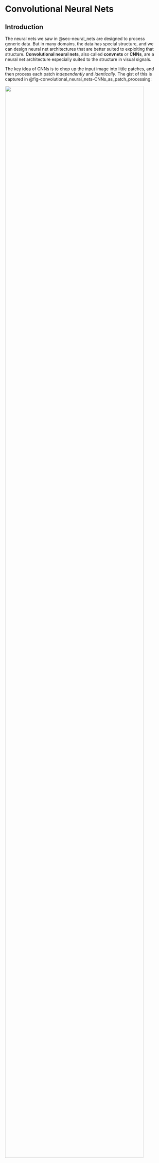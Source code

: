# Convolutional Neural Nets {#sec-convolutional_neural_nets}

## Introduction

The neural nets we saw in @sec-neural_nets are designed to process generic data. But in many domains, the data has special structure, and we can design neural net architectures that are better suited to exploiting that structure. **Convolutional neural nets**, also called **convnets** or **CNNs**, are a neural net architecture especially suited to the structure in visual signals.

The key idea of CNNs is to chop up the input image into little patches,
and then process each patch *independently* and *identically*. The gist
of this is captured in
@fig-convolutional_neural_nets-CNNs_as_patch_processing:

:::{#fig-convolutional_neural_nets-CNNs_as_patch_processing}
![](figures/convolutional_neural_nets/CNNs_as_patch_processing.png){width="95%"}

CNNs as patch processing. *Photo source*: Fredo Durand.
:::

:::{.column-margin}
CNNs are also well suited to processing many other
spatial or temporal signals, such as geospatial data or sounds. If there
is a natural way to scan across a signal, processing each windowed
region separately, then CNNs may be a reasonable choice.
:::


Each patch is processed with a classifier module, which is a neural net.
Essentially, this neural net scans across the patches in the input and
classifies each. The output is a label *for each patch in the input
image*. If we rearrange these predictions back into the shape of the
input image and color code them, we get the below input-output mapping
(@fig-convolutional_neural_nets-CNN_example_coarse):

:::{#fig-convolutional_neural_nets-CNN_example_coarse}
![](figures/convolutional_neural_nets/CNN_example_coarse.png){width="95%"}

Input-output mapping of a CNN.
:::

Notice that this is quite different than the neural nets we saw in @sec-neural_nets, which output a single prediction on the entire image; CNNs output a two-dimensional (2D) *array* of predictions.
We may also chop up the image into *overlapping* patches. If we do this
densely, such that each patch is one pixel offset from the last, we get
a full resolution image of predictions
(@fig-convolutional_neural_nets-CNN_example_fine):

:::{#fig-convolutional_neural_nets-CNN_example_fine}
![](./figures/convolutional_neural_nets/CNN_example_fine.png){width="95%"}

Dense input-output mapping.
:::

Now that looks impressive! This CNN solved a task known as **semantic
segmentation**, which is the task of assigning a class label to each
pixel in an image. One reason CNNs are powerful is because they map an
input image to an output image *with the same shape*, rather than
outputting a single label like in the nets we saw in previous chapters.
CNNs can also be generalized to input and output other kinds of
structures. The key property is that the output matches the topology of
the input: an N-dimensional (ND) tensor of inputs will be mapped to an
ND tensor of outputs.

Keeping in mind that chopping up and predicting is really all a CNN is
doing, we will now dive into the details of how they work.

## Convolutional Layers

CNNs are neural networks that are composed of **convolutional layers**. A convolutional layer
transforms inputs $\mathbf{x}_{\texttt{in}}$ to outputs
$\mathbf{x}_{\texttt{out}}$ by convolving $\mathbf{x}_{\texttt{in}}$
with one or more filters $\mathbf{w}$. A convolutional layer with a
single filter looks like this: 
$$\begin{aligned}\mathbf{x}_{\texttt{out}}= \mathbf{w} \star \mathbf{x}_{\texttt{in}}+ b & \quad\quad \triangleleft \quad \texttt{conv}
\end{aligned}
$${#eq-convolutional_neural_nets-convolutional_filter}
where $\mathbf{w}$ is the kernel and $b$ is the bias; $\theta = [\mathbf{w}, b]$ are the parameters of this layer. 

:::{.column-margin}
In this chapter, we deviate slightly from our usual notation and use lowercase for convolutional filter $\mathbf{w}$, regardless of whether the kernel is a 1D array, a 2D array, or an ND array.
:::


Recalling the definition of the operator $\star$ from @sec-linear_image_filtering, we give here an example of
a convolutional layer over a 2D array $\mathbf{x}_{\texttt{in}}$, using
a square kernel of size $2K+1 \times 2K+1$: 

$$\begin{aligned}x_{\texttt{out}}[n,m] =
b + \sum_{k_1,k_2=-K}^K w[k_1,k_2] x_{\texttt{in}}[n+k_1,m+k_2] & \quad\quad \\
\triangleleft \quad \texttt{conv}\quad \text{(expanded)}
\end{aligned}$${#eq-convolutional_neural_nets-convolutional_filter_expanded} 

:::{.column-margin}
"Convolutional" layers in deep nets are typically actually defined as cross-correlations ($\star$) and we stick to that convention in this book. We need not worry about the misnomer because whether you implement the layers with convolution or cross-correlation usually makes no difference for learning. This is because both *span an identical hypothesis space* (any cross-correlation can be converted to an equivalent convolution by flipping the filter horizontally and vertically).
:::

As discussed in @sec-linear_image_filtering, convolution is just a special kind of linear transform. Similarly, a convolutional layer is just a special kind of linear layer. It is a linear layer whose matrix $\mathbf{W}$ is Toeplitz. We can view it either as a matrix or as a neural net, as shown in @fig-convolutional_neural_nets-conv_matrix_vs_net, which shows the case of a one-dimensional (1D) convolution over a 1D signal $\mathbf{x}_{\texttt{in}}$, with zero bias.

![Two equivalent visualizations of a convolutional layer.](figures/convolutional_neural_nets/conv_matrix_vs_net.png){width="100%" #fig-convolutional_neural_nets-conv_matrix_vs_net}

We already saw that convolutional filters are useful for image processing in [Foundations of Image Processing](/part_foundation_image_processing.html) and [ Linear Filters](part_linear_filters.html). In those sections, we introduced a variety of hand-designed filter banks with useful properties. A CNN instead *learns* an effective filter bank.


### Multi-Input, Multi-Output Convolutional Layers

In image processing, convolution usually refers to filtering a 1-channel
signal and producing a 1-channel output, e.g., filtering a grayscale
image and producing a scalar-valued response image. In neural networks,
convolutional layers are more general, and typically map a multichannel
input to a multichannel output. In this section we define how to handle
multichannel inputs, then how to handle multichannel outputs, and then
put them together to define the fully general convolutional layer.

##### Multichannel inputs {#multichannel-inputs .unnumbered}

Suppose we have an RGB image
$\mathbf{x}_{\texttt{in}}\in \mathbb{R}^{3 \times N \times M}$. To apply
a convolutional layer to such a multichannel image we simply use a
multichannel filter $\mathbf{w} \in \mathbb{R}^{C \times K \times K}$,
and filter each input channel with the corresponding filter channel,
then sum the responses: 
$$\begin{aligned}    \mathbf{x}_{\texttt{out}}= \sum_{c} \mathbf{w}[c,:,:] \star \mathbf{x}_{\texttt{in}}[c,:,:] + b[c] & \quad \triangleleft \quad\texttt{conv}\quad \text{(multichannel in)}
\end{aligned}$$

##### Multichannel outputs {#multichannel-outputs .unnumbered}

Above we saw a convolutional layer with just a single filter. More
commonly each convolutional layer in a neural network will apply a set
of filters, i.e. a **filter bank**. If we have a bank of $C$
filters $\mathbf{w}_0, \ldots, \mathbf{w}_{C-1}$, and apply them to a
grayscale input image
$\mathbf{x}_{\texttt{in}}\in \mathbb{R}^{N \times M}$, we get $C$ output images: 
$$\begin{aligned}
    \mathbf{x}_{\texttt{out}}[0,:,:] &= \mathbf{w}[0,:,:] \star \mathbf{x}_{\texttt{in}}+ b[0]\\
    &\vdots \nonumber\\
    \mathbf{x}_{\texttt{out}}[C,:,:] &= \mathbf{w}[C-1,:,:] \star \mathbf{x}_{\texttt{in}}+ b[C-1]
\end{aligned}$${#eq-convolutional_neural_nets0-convolutional_layer_filter_bank} 

Now $\mathbf{x}_{\texttt{out}}$ is an image with $C$
channels. Each channel is the response of the input image to one of the
filters.

:::{.column-margin}
We use the term "image" to refer to any 2D
array of measurements or features. An image does not have to be a
conventional photograph.
:::

We call each of these channels a **feature map**, as it shows some features of the input, such as where
the vertical edges are.

##### Multi-Input, Multi-Output {#multi-input-multi-output .unnumbered}

Putting both of the above together, we can define a general
convolutional layer that maps a signal with $C_{\texttt{in}}$ input
channels to a signal with $C_{\texttt{out}}$ output channels. Here is
what this looks like for an image
$\mathbf{x}_{\texttt{in}}\in \mathbb{R}^{C_{\texttt{in}}\times N \times M}$,
where $c_2$ indexes the output channel, with
$c_2 \in \{0, \ldots, C_{\texttt{out}}-1\}$: 

$$\begin{aligned}\mathbf{x}_{\texttt{out}}[c_{\texttt{2}},:,:] = \sum_{c_{\texttt{1}}=1}^{C_{\texttt{in}}} \mathbf{w}[c_{\texttt{1}},c_{\texttt{2}},:,:] \star \mathbf{x}_{\texttt{in}}[c_{\texttt{1}},:,:] + b[c_{\texttt{2}}] & \quad \triangleleft \quad\texttt{conv}\quad \text{(multi-in-out)}
\end{aligned}
$${#eq-convolutional_neural_nets-convolutional_layer_multichannel}

Notation for multichannel convolutions can get hard to
keep track of, so let's spell out a few of the pieces here, which are
also visualized in
@fig-convolutional_neural_networks-multichannel_conv:

-   $\mathbf{x}_{\texttt{in}}[c_{\texttt{1}},:,:]$ is the
    $c_{\texttt{1}}$-th channel of the input signal.

-   The filter bank is $C_{\texttt{out}}$ filters,
    $[\mathbf{w}[:,0,:,:], \ldots, \mathbf{w}[:,C_{\texttt{out}}-1,:,:]]$,
    each of which applies one convolutional filter per input channel and
    then sums the responses over all these filters.

-   This convolutional layer maps inputs
    $\mathbf{x}_{\texttt{in}}\in \mathbb{R}^{C_{\texttt{in}}\times N \times M}$
    to outputs
    $\mathbf{x}_{\texttt{out}}\in \mathbb{R}^{C_{\texttt{out}}\times N \times M}$.

-   The filter bank is represented by a tensor
    $\mathbf{w} \in \mathbb{R}^{C_{\texttt{in}}\times C_{\texttt{out}}\times K \times K}$,
    where $K$ is the (spatial, square) kernel size.

![Multichannel convolution.](figures/convolutional_neural_nets/multichannel_conv.png){width="65%" #fig-convolutional_neural_networks-multichannel_conv}

It's important to get comfortable with the shapes of the data and
parameter tensors that get processed through different neural
architectures. This is essential when designing and building these
architectures, and when analyzing and debugging them. Let's go through
an example with concrete numbers. Consider data
$\mathbf{x}_{\texttt{in}}$, which is an RGB image of size
$128 \times 128$ pixels. We will pass it through a convoluational layer
that applies a bank of $3 \times 3$ filters (this refers to the spatial
extent of the filters). We omit the bias terms for simplicity. The
output ends up being a $96 \times 128 \times 128$ tensor, as shown in
@fig-convolutional_neural_nets-multichannel_conv_diagram.

![A convolutional layer that applies a bank of $3 \times 3$ filters. How many parameters does each filter have? How many filters are in the filter bank? *Source*: created by Jonas Wulff.](figures/convolutional_neural_nets/multichannel_conv_diagram.png){width="65%" #fig-convolutional_neural_nets-multichannel_conv_diagram}

To check your understanding, you should be able to answer the following
questions:

1.  How many parameters does each filter have? (A) 9, (B) 27, (C)
    96, (D) 864

2.  How many filters are in the filter bank? (A) 3, (B) 27, (C) 96, (D)
    can't say

The answers are given in the footnote.[^1]

### Strided Convolution

Convolutional layers, as defined previously, maintain the spatial resolution of the signal they process. However, commonly it is sufficient, or even desirable, to output a lower resolution. This can be achieved with strided convolution: 

$$\begin{aligned}x_{\texttt{out}}[n,m] =
b + \sum_{k_1,k_2=-K}^K w[k_1,k_2] x_{\texttt{in}}[s_n n-k_1,s_m m-k_2] & \quad\quad \triangleleft \quad \texttt{conv}\quad \text{(strided)}
\end{aligned}
$${#eq-convolutional_neural_nets-convolutional_filter_strided} 
where $s_n$ and $s_m$ are the strides in the vertical and horizontal directions, respectively. 

:::{.column-margin}
Here and below, we define operations for the simplest case of convolution of a
single square filter with a single channel 2D signal. All these
operations can be straightforwardly extended for the multichannel in,
multichannel out case, and for ND signals, and for non-square kernels.
We leave it as an exercise for the reader to write out these variations
as needed.
:::

Commonly we use the same stride $s_n = s_m = s$. A convolution layer
with these strides performs a mapping $\mathbb{R}^{M \times N} \rightarrow \mathbb{R}^{N/s_n \times M/s_m}$.
In order to make this mapping well-defined, we require that $N$ or $M$
are divisible by $s_n$ and $s_m$, respectively; if they are not, we may
may pad (or crop) the input until they are.

Strided convolution looks like this
(@fig-convolutional_neural_networks-strided_conv_diagram):

![Strided convolution.](figures/convolutional_neural_nets/strided_conv_diagram.png){width="100%" #fig-convolutional_neural_networks-strided_conv_diagram}


Strided convolutions can significantly reduce the computational cost and memory requirements when a neural network is large. However, strided
convolution can decrease the quality of the convolution. Let's look at
one concrete example where the kernel is the 2D Laplacian:
$$\mathbf{w} =\begin{bmatrix}
  0 ~& -1 ~& 0 \\
  -1 ~& 4 ~& -1\\
  0~& -1 ~& 0
\end{bmatrix}$$ 

As we saw in @sec-image_derivatives, this filter detects boundaries on images. @fig-convolutional_neural_nets-strided_conv_results shows an
input image, and the result of strided convolution with the Laplacian
kernel with strides 1, 2, and 4. The second row shows the magnitude of
the discrete Fourier transforms (DFT).

:::{#fig-convolutional_neural_nets-strided_conv_results}
| Input  | Stride 1 | Stride 2 | Stride 4 |
|--------|----------|----------|----------|
| ![](figures/convolutional_neural_nets/aliasing_stride_0.jpg){width=100%} | ![](figures/convolutional_neural_nets/aliasing_stride_1.jpg){width=100%} | ![](figures/convolutional_neural_nets/aliasing_stride_2.jpg){width=100%} | ![](figures/convolutional_neural_nets/aliasing_stride_4.jpg){width=100%} |
| ![](figures/convolutional_neural_nets/aliasing_stride_0_DFT.jpg){width=100%} | ![](figures/convolutional_neural_nets/aliasing_stride_1_DFT.jpg){width=100%} | ![](figures/convolutional_neural_nets/aliasing_stride_2_DFT.jpg){width=100%} | ![](figures/convolutional_neural_nets/aliasing_stride_4_DFT.jpg){width=100%} |

**Figure:** Strided convolution results and their Fourier transforms.
:::



The result with stride 1 looks fine, and it is the output we would
expect. However, stride 2 starts showing some artifacts on the
boundaries, and stride 4 shows very severe artifacts, with some
boundaries disappearing. The DFTs make the artifacts more obvious. In
the stride 2 result we can see severe aliasing artifacts that introduce
new lines in the Fourier domain that are not present in the DFT of the
input image.

One can argue that these artifacts might not be important when the
kernel is being learned. Indeed, the learning could search for kernels
that minimize the artifacts due to aliasing as those probably increase
the loss. Also, as each layer is composed of many channels, the set of
learned kernels could learn to compensate for the aliasing produced by
other channels. However, this reduces the space of useful kernels, and
the learning might not succeed in removing all the artifacts.

### Dilated Convolution

Dilated convolution is similar to strided convolution but spaces out the *filter* itself rather than spacing out where the filter is applied to the image: 
$$\begin{aligned}
x_{\texttt{out}}[n,m] =
b + \sum_{k_1,k_2=-K}^K w[k_1,k_2] x_{\texttt{in}}[n-d_kk_1,m-d_kk_2] & \quad\quad \triangleleft \quad \texttt{conv}\quad \text{(dilated)}
\end{aligned}
$${#eq-convolutional_neural_nets-convolutional_filter_dilated}


:::{.column-margin}
Here we dilate by factor $d_k$ in
both spatial dimensions but we could choose a different dilation in each
dimension. Or, we could even dilate in the channel dimension, if we were
using a multichannel convolution, but this is uncommon.
:::

An example of a dilated filter is visually shown in
@fig-convolutional_neural_networks-dilated_conv_diagram:

![Dialated convolution. Dark gray cells have value 0.](figures/convolutional_neural_nets/dilated_conv_diagram.png){width="100%" #fig-convolutional_neural_networks-dilated_conv_diagram}

As can be seen in the visualization, dilation is a way to achieve a
filter with large kernel while only requiring a small number of weights. The weights are just spaced out so that a few will cover a bigger region of the image.

As was the case with strided convolution, dilation can also introduce
artifacts. Let's look at one example in detail that illustrates the
effect of dilation on a filter. Let's consider the blur kernel,
$b_{2,2}$: 

$$\mathbf{w} = \frac{1}{16}\begin{bmatrix}
  1 ~& 2 ~& 1 \\
  2 ~& 4 ~& 2\\
  1~& 2 ~& 1
\end{bmatrix}$$ 

This filter blurs the input image by computing the
weighted average of pixel intensities around each pixel location. But,
dilation transforms this filter in ways that change the behavior of the
filter, which does not behave as a blur filter any longer.


:::{.column-margin}
We saw that the 1D signal $[-1, 1, -1, ...]$
convolved with $[1,2,1]$ outputs zero. However, check what happens when
we convolve the input with the dilated kernel
$[1, 0, 2, 0, 1]$.
:::

The next figure shows the kernel with dilations $d_k=1$, $d_k=2$, and $d_k=4$ together with the magnitude of the DFT of the three resulting kernels \(@fig-convolutional_neural_nets-aliasing_dilated_kernel_binomial\).

![Dialed filters and their Fourier transforms.](figures/convolutional_neural_nets/aliasing_dilated_kernel_binomial.png){width="100%" #fig-convolutional_neural_nets-aliasing_dilated_kernel_binomial}

When using the original binomial filter (which corresponds to $d_k=1$) the DFT shows that the filter is a low-pass filter. When applying dilation ($d_k=2$) the DFT changes and it is not unimodal anymore. It has now eight additional local maximum in high spatial frequencies. With $d_k=4$, the DFT reveals an even more complex frequency behavior. @fig-convolutional_neural_nets-dilated_blur_mit_dome_example shows one input image and the result of the dilated convolutions with the blur kernel, $b_{2,2}$, with dilations $d_k=1$, $d_k=2$, and $d_k=4$.

When using the original binomial filter (which corresponds to $d_k=1$)
the DFT shows that the filter is a low-pass filter. When applying
dilation ($d_k=2$) the DFT changes and it is not unimodal anymore. It
has now eight additional local maximum in high spatial frequencies. With
$d_k=4$, the DFT reveals an even more complex frequency behavior.
@fig-convolutional_neural_nets-dilated_blur_mit_dome_example shows one
input image and the result of the dilated convolutions with the blur
kernel, $b_{2,2}$, with dilations $d_k=1$, $d_k=2$, and $d_k=4$.

::: {#fig-convolutional_neural_nets-dilated_blur_mit_dome_example}
| Input        | $d_k$ = 1                                                       | $d_k$ = 2                                                       | $d_k$ = 4                                                       |
|--------------|---------------------------------------------------------------|---------------------------------------------------------------|---------------------------------------------------------------|
| ![](figures/convolutional_neural_nets/aliasing_dilated_1.jpg){width=100%}     | ![](figures/convolutional_neural_nets/aliasing_dilated_2.jpg){width=100%}     | ![](figures/convolutional_neural_nets/aliasing_dilated_3.jpg){width=100%}     | ![](figures/convolutional_neural_nets/aliasing_dilated_4.jpg){width=100%}     |
| ![](figures/convolutional_neural_nets/aliasing_dilated_1_DFT.jpg){width=100%} | ![](figures/convolutional_neural_nets/aliasing_dilated_2_DFT.jpg){width=100%} | ![](figures/convolutional_neural_nets/aliasing_dilated_3_DFT.jpg){width=100%} | ![](figures/convolutional_neural_nets/aliasing_dilated_4_DFT.jpg){width=100%} |

: Result of the dilated convolutions with the blur kernel, $b_{2,2}$, with dilations $d_k=1$, $d_k=2$, and $d_k=4$.
:::


In summary, using dilation increases the size of the convolution kernels without increasing the computations (which is the original desired property) but it reduces the space of useful kernels (which is an undesired property).

There are ways in which dilation can be used to increase the family of
useful filters. For instance, by composing three convolutions with
$d_k=1$, $d_k=2$, and $d_k=4$ together
(@fig-convolutional_neural_networks-dilated_conv_cascade), one can
create a kernel that can switch during learning between high and low
spatial frequencies and small and large kernels.

![Convolving dilated filters creates a new filter that can measure effects at a mixture of frequencies.](figures/convolutional_neural_nets/dilated_conv_cascade.png){width="100%" #fig-convolutional_neural_networks-dilated_conv_cascade}


This results in a kernel with a size of $9 \times 9$ (81 values) defined
by 27 values. The relative computational efficiency increases when we
cascade more filters with higher levels of dilation.
@fig-convolutional_neural_nets-kernels_resulting_from_dilated_filters
shows several multiscale kernels that can be obtained by the
convolutions of three dilated kernels. Can you guess which kernels were
used?



![Example kernels that each result from convolving three filters.](figures/convolutional_neural_nets/dilated_examples.png){width="100%" #fig-convolutional_neural_nets-kernels_resulting_from_dilated_filters}

As the figure shows, the cascade of three dilated convolutions can
generate a large family of filters with different scales, orientations,
shifts, and also other patterns such as corner detectors, long edge
detectors, and curved edge detectors. The last four kernels shows the
result of convolving three random kernels, which provides further
illustration of the diversity of kernels one can build. Each kernel is a $3 \times 3$ array sampled from a Gaussian distribution.

### Low-Rank Filters

Dilation is one way to create a big filter that is parameterized by just a small number of weights, that is, a low-rank filter. This trick can be useful in many contexts where we know that good filters have low-rank
structure. Dilation uses this trick to make big kernels, which can
capture long-range dependences.


Separable filters are another kind of low-rank filter that is useful in many applications (see @sec-fourier_analysis). We can create a convolutional layer with separable filters by simply stacking two convolutional layers in sequence, with no other layers in between. The first layer is a filter bank with $K \times 1$ kernels and the second uses $1 \times K$ kernels. The composition of these layers is equivalent to a single convolutional layer with $K \times K$ separable filters. Two examples of such separable filters are given below @fig-convolutional_neural_nets-kernels_separable_aprox):

:::{.column-margin}
When convolving one row and one column vector, $\mathbf{w} = \mathbf{u}^\mathsf{T} \circ \mathbf{v}$, the result is the outer product: $w \left[n,m \right] = u\left[n \right] v\left[m \right]$.
:::

![Two examples of separable filters.](figures/convolutional_neural_nets/kernels_separable_aprox.png){width="100%" #fig-convolutional_neural_nets-kernels_separable_aprox}


Some important kernels are nonseparable but can be approximated by a
linear combination of a small number of separable filters. For instance,
the Gaussian Laplacian is nonseparable but can be approximated by a
separable filter as shown here
(@fig-convolutional_neural_nets-laplacian_separable_aprox):

![Approximating a Gaussian Laplacian filter as the outer product of two 1D filters.](figures/convolutional_neural_nets/laplacian_separable_aprox.png){width="100%" #fig-convolutional_neural_nets-laplacian_separable_aprox}

The diagonal Gaussian derivative is another nonseparable kernel. When
using a $3 \times 3$ kernel to approximate it we have: 

$$\mathbf{w} = 
\begin{bmatrix}
  0 ~& -2 ~& -2 \\
  2 ~& 0 ~& -2\\
  2~& 2 ~& 0
\end{bmatrix}$$ 

But we know from @sec-image_derivatives that this kernel can be written
as a linear combination of two separable kernels:
$\mathbf{w} = \text{Sobel}_x + \text{Sobel}_y$, as defined in equation
(@eq-sobel_kernels). In general, any $M \times N$ filter can be
decomposed as a linear sum of $\min(N,M)$ separable filters. The
separable filters can be obtained by applying the singular value
decomposition (SVD) to the kernel array $\mathbf{w}$. The SVD results in three matrices, $\mathbf{U}$, $\mathbf{S}$ and $\mathbf{V}$, so that
$\mathbf{w} = \mathbf{U} \mathbf{S} \mathbf{V}^\mathsf{T}$, where the
columns of $\mathbf{U}$ and $\mathbf{V}$ are the separable 1D filters
and the diagonal values of the diagonal matrix $\mathbf{S}$ are the
linear weights. Computational benefits are only obtained when using
small linear combinations for large kernels. Also, in a neural network,
one could use only separable filters for all the units and the learning
could discover ways of combining them in order to build more complex,
nonseparable kernels.

### Downsampling and Upsampling Layers

In @sec-image_pyramids we saw image pyramids and showed how
they can be used for analysis and synthesis. CNNs can also be structured
as analysis and synthesis pyramids, and this is a very powerful tool. To
create a pyramid we just need to introduce a way of downsampling the
signal during analysis and upsampling during synthesis. In CNNs this is
done with **downsampling and upsampling layers**.

Downsampling layers transform the input tensor to an output tensor that
is smaller in the spatial dimensions:
$\mathbb{R}^{N \times M} \rightarrow \mathbb{R}^{N/s_n \times M/s_m}$.
We already saw one kind of downsampling layer, strided convolution,
which is equivalent to convolution followed by subsampling. Another
common kind of downsampling layer is **pooling**, which we will encounter in
@sec-convolutional_neural_nets-pooling_layers.

Upsampling layers perform the opposite transformation, outputting a
tensor that is larger in the spatial dimensions than the input:
$\mathbb{R}^{N \times M} \rightarrow \mathbb{R}^{Ns_n \times Ms_m}$. 

One kind of upsampling layer can be made as the analogue of strided
convolution. Strided convolution convolves then subsamples; this
upsampling layer instead dilates the signal then convolves. Starting
with a blank image of zeros, $\mathbf{h} = \mathbf{0}$, we set:
$$\begin{aligned}
    h[ns_n, ms_m] &= x_{\texttt{in}}[n, m] & \quad\quad \triangleleft \quad \texttt{dilation}\\
    \mathbf{x}_{\texttt{out}}&= \mathbf{w} \star \mathbf{h} + b & \quad\quad \triangleleft \quad \texttt{conv}
\end{aligned}$${#eq-convolutional_neural_nets-dilation}  

:::{.column-margin}
This equation applies for all integer values of $n \in \{1,\ldots,N\}$ and $m \in \{1,\ldots,M\}$.
:::

Sometimes the combination of these two layers is called an UpConv layer or a deconvolution layer (but note that deconvolution has a different meaning in signal processing).

## Nonlinear Filtering Layers

All the operations we have covered above are linear (or affine). It is
also possible to define filters that are nonlinear. Like convolutional
filters, these filters slide across the input tensor and process each
window identically and independently, but the operation they perform is
a nonlinear function of the local window.

### Pooling Layers {#sec-convolutional_neural_nets-pooling_layers}

**Pooling layers** are downsampling layers that summarize the
information in a patch using some aggregate statistic, such as the
patch's mean value, called **mean pooling**, or its max value, called **max pooling**, defined as follows: 

$$\begin{aligned}    
x_{\texttt{out}}[i]= \max_{i \in \mathcal{N}(i)} x_{\texttt{in}}[i]& \quad\quad \triangleleft \quad \texttt{max pooling}\\
    x_{\texttt{out}}[i]= \frac{1}{|\mathcal{N}|} \sum_{i \in \mathcal{N}(i)} x_{\texttt{in}}[i]& \quad\quad \triangleleft \quad \texttt{mean pooling}
\end{aligned}$${#eq-convolutional_neural_nets-mean_pooling} 


:::{.column-margin}
The $\mathcal{N}(i)$ indicates the set of indices in the same patch as index $i$.
:::

Like all downsampling layers, pooling layers can be used to reduce the
resolution of the input tensor, removing high-frequency information in
the signal. Pooling is also particularly useful as a way to achieve
*invariance*. Convolutional layers produce outputs that are equivariant
to translations of their input. Pooling is a way to convert equivariance
into invariance. For example, suppose we have run a convolutional filter
that detects vertical edges. The output is a response map that is large
wherever there was a vertical edge in the input image. Now if we run a
max pooling filter across this response map, it will coarsen the map,
resulting in a large response anywhere *near* where there was a vertical
edge in the input image. If we use a max pooling filter with large
enough neighborhood $\mathcal{N}$, the output will be invariant to the
location of the edge in the input image.

Pooling can also be performed across channels, and this can be a way to
achieve additional kinds of invariance. For example, suppose we have a
convolutional layer that applies a filter bank of oriented edge detector
filters, where each filter looks for edges at a different orientation.
Now if we max pool across the channels output by this filter bank, the
resulting feature map will be large wherever an edge of *any*
orientation was found. Normally, we are not looking for edges but for
more complicated patterns, but the same logic applies. First run a bank
of filters that look for the pattern at $k$ different orientations. Then
pool across these $k$ channels to detect the pattern regardless of its
orientation. This can be a great way for a CNN to recognize objects even
if they appear with various rotations within the image. Of course we
usually do not hand-define this strategy but it is one the CNN can learn
to use if given channelwise pooling layers.

### Global Pooling Layers

One extreme of pooling is to pool over the entire spatial extent of the
feature map. Global pooling is a function that maps a
$C \times M \times N$ tensor into a vector of length $C$, where $C$ is
the number of channels in the input.

Global pooling is generally used in layers very close to the output. As
before, global pooling can be **global average pooling**, averaging over
all the responses of the feature map, or **global max pooling**, taking
the max of the feature map.

Global pooling removes spatial information from each channel. However,
spatial information about input features might be still be available
within the output vector if different channels learn to be sensitive to
features at different spatial positions.

### Local Normalization Layers

Another kind of nonlinear filter is the **local normalization layer**.
These layers normalize each activation in a feature map by statistics
the adjacent activations within some neighborhood. There are many
different choices for the type of normalization ($L_1$ norm, $L_2$ norm,
standardization, etc.) and many different choices for the shape of the
neighborhood, such as a square patch in the spatial dimensions, a set of
channels, and so on. Each of these choices leads to different kinds of
normalization filters with different names. One that is historically
important but no longer frequently used is the **local response normalization**, or **LRN**, filter that
was introduced in the AlexNet paper @krizhevsky2012imagenet. This filter
has the following form: $$\begin{aligned}    x_{\texttt{out}}[c,n,m] = x_{\texttt{in}}[c,n,m] / \left( \gamma + \alpha \sum_{i=\max(1,c-l)}^{\max(C,c+l)} x_{\texttt{in}}[i,n,m]^2 \right) ^\beta \quad\quad \triangleleft \quad\texttt{LRN}
\end{aligned}$${#eq-convolutional_neural_nets-LRN} where $\alpha$, $\beta$, $\gamma$, and $l$ are
hyperparameters of the layer. This layer normalizes each activation by
the sum of squares of the activations in a window of adjacent
*channels*.

Although local normalization is a common structure within the brain, it
is not very frequently used in current neural networks, which more often
use global normalization layers like batchnorm or layernorm (which we
saw in @sec-neural_nets.

## A Simple CNN Classifier {#sec-convolutional_neural_nets-simple_CNN}

CNNs are deep nets that stack convolutional layers in a series,
interleaved with nonlinearities. CNNs also frequently use downsampling
and upsampling layers, pooling layers, and normalization layers, as
described above.

CNNs come in a large variety of architectures, each suited to a
different kind of problem. We will see some of these architectures in
@sec-convolutional_neural_nets-popular_architectures. For
now we will focus on just one simple architecture that is suited to
image classification. This architecture progressively downsamples the
image until the last layer makes a single global prediction of the image label (@fig-convolutional_neural_nets-convnet_motif):


![A CNN architecture for image classification.](figures/convolutional_neural_nets/convnet_motif.png){width="100%" #fig-convolutional_neural_nets-convnet_motif}

We will now walk through an example of such a classifier. Let
$\mathbf{x} \in \mathbb{R}^{M \times N}$ be a black and white image. To
process this image, we could use a simple CNN with two convolutional
layers, defined as follows:

$$\begin{align}
    \mathbf{z}_1[c,:,:] &= \mathbf{w}[c,:,:] \star \mathbf{x} + b[c] &\triangleleft \quad \texttt{conv}: [M \times N] \rightarrow [C \times M \times N]\\
    h[c,n,m] &= \max(z_1[c,n,m],0) &\triangleleft \quad \texttt{relu}: [C \times M \times N] \rightarrow [C \times M \times N]\\
    z_2[c] &= \frac{1}{NM} \sum_{n,m} h[c,n,m]  &\triangleleft \quad \texttt{gap}: [C \times M \times N] \rightarrow [C]\\
    \mathbf{z}_{3} &= \mathbf{W} \mathbf{z}_{2} + \mathbf{c} &\triangleleft \quad \texttt{fc}: [C] \rightarrow [K]\\
    y[k] &= \frac{e^{-\tau z_3[k]}}{\sum_{l=1}^K e^{-\tau z_3[l]}} &\triangleleft \quad \texttt{softmax}: [K] \rightarrow [K]
\end{align}$$



:::{.column-margin}
Note that these equations apply for all $c \in \{0,\ldots,C-1\}$, $n \in \{0,\ldots,N-1\}$ and $m \in \{0,\ldots,M-1\}$.
:::

This network has one convolutional layer with $C$ channels followed by a relu layer. The next layer performs spatial global average pooling
(`gap`), and each channel gets projected into a single number that
contains the sum of the outputs of the relu. This results in a
representation given by a vector of length $C$. This vector is then
processed by a **fully connected layer** (`fc`). A fully connected layer is simply another name for a linear layer that is full rank, that is,
every output neuron is connected to every input neuron, and the mapping
is described by a $K \times C$ matrix (plus a bias).

This neural net could be used to solve a $K$-way image classification
problem (because the output is a $K$-way softmax for each input image).
We could train it using gradient descent to find the parameters
$\theta = [\mathbf{w}_1, \ldots, \mathbf{w}_C, \mathbf{b}_1, \ldots, \mathbf{b}_C, \mathbf{W}, \mathbf{c}]$
that optimize a cross-entropy loss over training data.

Such a network is also very easy to define in code, once we have a
library of primitives for basic operations like convolution and softmax:

``` {.python xleftmargin="0.075" xrightmargin="0.075" fontsize="\\fontsize{8.5}{9}" frame="single" framesep="2.5pt" baselinestretch="1.05"}
# first define parameterized layers
conv1 = nn.conv(channels_in=1, channels_out=C, kernel=k, stride=1)
fc1 = nn.fc(dim_in=C, dim_out=K)

# then run data through network
z1 = conv1(x)
h = nn.relu(z1)
z2 = nn.AvgPool2d(h)
z3 = fc1(z2)
y = nn.softmax(z3)
```

## A Worked Example

In this section, we will analyze the simple network described in @sec-convolutional_neural_nets-simple_CNN, trained to
discriminate between horizontal and vertical lines. Each subsection will
tackle one aspect of the analysis that should be part of training any
large system: (1) training and evaluation, (2) visualize and understand
the network, (3) out-of-domain generalization, and (4) identifying
vulnerabilities.

### Training and Evaluation

Let's study one simple classification task. We design a simple image
dataset that contains images with lines. The lines can be horizontal or
vertical. Each image will contain only one type of line.

We want to design a CNN that will classify the image according to the
orientation of the lines that it contains. We define the two output
classes as: $0$ (vertical) and $1$ (horizontal). A few samples from the
training set are shown in
@fig-convolutional_neural_nets-oriented_bars_cnn_trainingset.

![A sample of images from the training set. The training set defines the concept we want to learn. In this case we look for lines. But images of lines might not be enough to describe the concept of a line. What is a line? This lack of a precise definition will haunt us later.](figures/convolutional_neural_nets/oriented_bars_cnn_trainingset.png){width="100%" #fig-convolutional_neural_nets-oriented_bars_cnn_trainingset}

To solve this problem we use the CNN defined before with two
convolutional channels $C=2$ in the first layer. Once we train the
network, we can see that it has solve the task perfectly and that the
output on the test set is 100 percent correct (there are only three
errors out of 10,000 test images). Example images from the test set are
shown in @fig-convolutional_neural_nets-oriented_bars_cnn_testset.

![A sample of images from the test set. The predicted label is shown at the top.](figures/convolutional_neural_nets/oriented_bars_cnn_testset.png){width="100%" #fig-convolutional_neural_nets-oriented_bars_cnn_testset}

### Network Visualization

What has the network learned? How is it solving the problem? One
important part of developing a system is to have tools to prove,
understand, and debug it.

To understand the network it is useful to **visualize** the kernels.
@fig-convolutional_neural_nets-oriented_bars_cnn_kernels shows the two
learned $9 \times 9$ kernels. The first one looks like an horizontal
derivative of a Gaussian filter (as we saw in @sec-image_derivatives and the second one looks like a
vertical derivative of a Gaussian (maybe closer to a second derivative).
In fact, the DFT of each kernel shows that they are quite selective to a
particular band on frequency content in the image.

![Visualization of the learned kernels.](figures/convolutional_neural_nets/oriented_bars_cnn_kernels.png){width="100%" #fig-convolutional_neural_nets-oriented_bars_cnn_kernels}



The fully connected layer has learnt the weights: $$\mathbf{W} =  
\left[
\begin{array}{cc}
2.83 & -2.36  \\
-0.60 & 1.14  
\end{array}
\right]$$ This corresponds to two channel oppositions: the first feature is the vertical output minus the horizontal output, and the second feature computes the horizontal output minus the vertical one.

### Out-of-Domain Generalization

What do we learn by analyzing how the trained network works? One
interesting outcome is that can we predict how the network we defined
before generalizes beyond the distribution of the training set, to
**out-of-domain test samples**.

:::{.column-margin}
Another term for out-of-domain is **out-of-distribution**.
:::


For instance, it seems natural to think that the network should still
perform well in classifying whether the image contains vertical or
horizontal structures even if they are not lines. We can test this
hypothesis by generating images that match our idea of orientation. The
following test images
(@fig-convolutional_neural_nets-oriented_bars_cnn_generalization)
contain different oriented structures but no lines, and still captures
our notion of what should be the correct generalization of the behavior.

![Out-of-domain test examples. The predicted label is shown at the top.](figures/convolutional_neural_nets/oriented_bars_cnn_generalization.png){width="100%" #fig-convolutional_neural_nets-oriented_bars_cnn_generalization}


In fact, the network seems to perform correctly even with these new
images that come from a distribution different from the training set.

### Identifying Vulnerabilities

Does the network solve the task that we had in mind? Can we predict
which inputs will make the output fail? Can we produce test examples
that to us look right but for which the network produces the wrong
classification output? The goal of this analysis is to identify
weaknesses in the learned representation and in our training set
(missing training examples, biases in our data, limitations of the
architecture, etc.).

We saw that the output of the first layer does not really look for
*lines*, instead it looks at where the energy is in the Fourier domain.
So, we could fool the classifier by creating lines that for us look like
vertical lines, but that have the energy content in the wrong side of
the Fourier domain. We saw one trick to do this in @sec-fourier_analysis: modulation. If we multiply an
image containing horizontal lines, by a sinusoidal wave,
$\cos (\pi n / 3)$, we can move the spectral content horizontally as
shown in
@fig-convolutional_neural_nets-oriented_bars_cnn_test_adversarial_creation1.


![Creating a new out-of-domain test image obtained by multiplying an in-domain test image with horizontal lines (left image its DFT) with a sinusoidal wave. The resulting image and its DFT are shown on the right).](figures/convolutional_neural_nets/oriented_bars_cnn_test_adversarial_creation1.png){width="100%" #fig-convolutional_neural_nets-oriented_bars_cnn_test_adversarial_creation1}

The lines still look horizontal to us, but their spectral content now is
higher in the region that overlaps with the vertical line detector
learned by the network. Indeed, when the network processes images that
have lines with this *sinusoidal texture*, it produces the wrong
classification results for all the images
(@fig-convolutional_neural_nets-oriented_bars_cnn_test_adversarial)!


![Classification results on out-of-domain test images created by modulation.](figures/convolutional_neural_nets/oriented_bars_cnn_test_adversarial.png){width="100%" #fig-convolutional_neural_nets-oriented_bars_cnn_test_adversarial}

We have just designed an **adversarial example** manually! The question then could be as
follows: If it is not detecting line orientations, what is it really
detecting? Our analysis of the learned kernels had the answer.


:::{.column-margin}
For complex architectures, **adversarial examples** are obtained as an optimization problem: What is the minimal perturbation of an input that will produce the wrong output in the network?
:::

One way of avoiding this would be to introduce these types of images in
the training set and to repeat the whole process.

## Feature Maps in CNNs

One of the most important concepts when working with CNNs is the feature
map. A feature map can be a channel of the output of a conv layer (as we
defined above) or it can refer to the entire stack of channels at some
layer of a network. The idea is that these are *features* of the input
data and the features are arranged in a *map* -- an array that matches
the shape of the input data. For images, feature maps are 2D spatial
arrays, for videos they are 3D space-time arrays, and so forth.

@fig-convolutional_neural_nets-feature_maps_schematic shows the
interplay between feature maps and filter banks in a CNN:

![The interplay between feature maps and filters banks in a CNN. You can think of the input image itself as an R, G, B feature map and the output logits as a 1x1 resolution feature map with class logits as the channels.](figures/convolutional_neural_nets/feature_maps_schematic.png){width="100%" #fig-convolutional_neural_nets-feature_maps_schematic}

The input to the network is an image and the output is a vector of
logits. We can actually think of these inputs and outputs as feature
maps as well: the input is just a feature map with red, green, and blue
channels and the output is a 1x1 resolution feature map with class
logits as the channels.

Now let's look at the feature maps in a real network,
AlexNet @krizhevsky2012imagenet.
@fig-convolutional_neural_nets-alexnet_feature_maps shows what these
look like after the first and second convolutional layer of the network:

![A selection of feature maps and filters in AlexNet. The layer 1 filter with the orange dashed border slides over the input image and produces the layer 1 feature map with the orange dashed border. The layer 2 filter with the green dashed border slides over the layer 1 feature maps and produces the layer 2 feature map with the green dashed border.](figures/convolutional_neural_nets/alexnet_feature_maps.png){width="100%" #fig-convolutional_neural_nets-alexnet_feature_maps}

There are a few things to notice in this figure. First, the spatial
resolution of the feature maps get lower as we go deeper into the
network, and the number of channels increases. This is common in CNNs:
each layer downsamples and adds channels to partially compensate for the
reduction in resolution. Second, while on the first layer the feature
maps are sensitive to basic patterns in the input image -- edges, lines,
etc -- the maps become more abstracted as we go deeper. This is typical
of image classifier networks: channels in the shallow layers capture
basic image features and channels in the deeper layers increasingly
correspond to class semantics (e.g., one channel might be a heatmap of
where the "bird" pixels are).

@fig-convolutional_neural_nets-feature_maps_pca_viz shows one more way
to visualize feature maps. Rather than plotting the channels as a column
of grayscale images, we run PCA to reduce the channel dimensionality to
3. Then we can directly render each feature map as a color image, with
red showing the first priniciple component of each layer's feature map,
green the second, and blue the third. We show this for 5 layers in three common networks, AlexNet, VGG16 @vgg16, and ResNet18 @he2016deep.

![PCA visualization of feature maps in three convolutional networks. Because each of these networks has a different number of layers, we select 5 that are evenly spaced from the first to last convolutional feature map.](figures/convolutional_neural_nets/feature_maps_pca_viz.png){width="100%" #fig-convolutional_neural_nets-feature_maps_pca_viz}


## Receptive Fields {#sec-convolutional_neural_nets-receptive_fields}

**Receptive fields** are another important concept when working with
CNNs. In @sec-challenge_of_vision we learned about history of
receptive fields in neuroscience. As a reminder, the receptive field of
a neuron is the region of the input signal that the neuron is sensitive
to, i.e. its support. In multilayer perceptrons (MLPs, @sec-neural_nets, the receptive field of each neuron is
the entire input vector since MLPs use *fully* connected layers. In
CNNs, on the other hand, each neuron only sees a portion of the input,
since each output neuron on a conv layer is only connected to a subset
of inputs to the conv layer, determined by the kernel size of the filter that produces that output.

The receptive fields of two example neurons in a CNN are shown below
(@fig-convolutional_neural_networks-RFs):


![Receptive fields in a CNN. The black filled neurons are within the receptive fields of each labeled neuron (left: $x_2[3]$, right: $x_1[5]$).](figures/convolutional_neural_nets/RFs.png){width="100%" #fig-convolutional_neural_networks-RFs}


Notice that the receptive field grows the deeper we go into the network. To understand why, consider a CNN without nonlinearities. Then the $l+1$-th layer is the composition of $l$ convolutional filters. As we
saw in @sec-linear_image_filtering-properties_of_the_convolution composing filters results in a new filter with larger support (kernel
size). The same happens in a CNN with pointwise nonlinearities, since
pointwise operations do not affect receptive field (the outputs have the
same receptive fields as the inputs). Further, whenever we have a
downsampling layer by factor $s$, the receptive field of the output is
$s$ times larger than the receptive field of the input. Because of these
properties, receptive field sizes can grow rapidly as we go deeper in
CNNs. Generally we want that the final layer of the CNN has large enough
receptive fields to see entire input image, so that output neurons are
sensitive to *all* pixels in the input. This can be achieved with a
`gap` layer, whose output will always have a receptive field size that
covers the entire input.

## Spatial Outputs {#sec-convolutional_neural_networks-spatial_outputs}

In @sec-convolutional_neural_nets-simple_CNN we saw a CNN that
outputs a single class probability vector for an image. What if we want
to output a spatially varying map of predictions, like we discussed in
the intro to this chapter? To achieve this, we can simply downsample
less, so that the final layer of the CNN is a feature map that maintains
higher spatial resolution. It is also important to remove any global
pooling layers.

An example is given below: 

$$\begin{aligned}
    \mathbf{z}_1[c_1,:,:] &= \sum_{c=0}^2 \mathbf{w}_1[c,c_1,:,:] \star \mathbf{x} + b_1[c_1]  &\triangleleft \quad \texttt{conv}\\
    &&[3 \times N \times M] \rightarrow [C_1 \times N \times M]\nonumber\\
    h[c_1,n,m] &= \max(z_1[c_1,n,m],0) &\triangleleft \quad \texttt{relu}\\
    &&[C_1 \times N \times M] \rightarrow [C_1 \times N \times M]\nonumber\\
    \mathbf{z}_2[c_2,:,:] &= \sum_{c_1=0}^{C_1-1} \mathbf{w}_2[c_1,c_2,:,:] \star \mathbf{x} + b_2[c_2] &\triangleleft \quad \texttt{conv}\\
    &&[C_1 \times N \times M] \rightarrow [C_2 \times N \times M]\nonumber\\
    y[k,n,m] &= \frac{e^{-\tau z_2[k,n,m]}}{\sum_{l=1}^K e^{-\tau z_2[l,n,m]}} &\triangleleft \quad \texttt{softmax}\\
    &&[K \times N \times M] \rightarrow [K \times N \times M]\nonumber
\end{aligned}$$

In @fig-convolutional_neural_networks-image_to_image_arch we visualize
this CNN (showing only a 1D slice of this 2D CNN):

![A 1D slice of a CNN that maps an image to an image. The input is the photo of size $3 \times N \times M$ and the output is a class probability map of size $K \times N \times M$; we visualize the corresponding label map on the right (per-pixel argmax over output probabilities). The blue arrows are the learnable parameters. The gray arrows share the weights of the blue arrows.](figures/convolutional_neural_nets/image_to_image_arch.png){width="100%" #fig-convolutional_neural_networks-image_to_image_arch}

:::{.column-margin}
Notation reminder: nodes that are squares indicate
that they represent multiple channels (each is a vector of
neurons)
:::



Although historically CNNs first became popular as image classifiers,
this usage hides their real power. Rather than thinking of them as
image-to-label architectures, think of them as *image-to-image*
architectures.

:::{.column-margin}
More generally, CNNs are $\mathcal{X}$-to-$\mathcal{X}$ architectures for any domain $\mathcal{X}$ over which translation can be defined.
:::

## CNN as a Sliding Filter

The core of CNNs are the convolutional layers, and in this section we
will consider a CNN with only `conv` layers interleaved with pointwise
nonlinearities. Such a CNN is sometimes called a **fully convolutional
network** or **FCN** @FCNs. What we will show below is that a whole FCN
is just another sliding image filter.

To see why, consider a CNN that processes a 1D signal, and outputs a
feature map $\mathbf{x}_L$. Take two feature vectors in the output map,
$\mathbf{x}_L[:,i]$ and $\mathbf{x}_L[:,j]$. The feature vector at
location $i$ is some function, $F$, of the input patch in its receptive
field,
$\mathbf{x}_L[:,i] = F(\mathbf{x}_{\texttt{in}}[:,\texttt{RF}(i)])$,
where $\texttt{RF}$ returns the coordinates of the receptive field in
the input image. It turns out that the feature vector at pixel $j$ is
produced by the *same* function, just applied to a different patch of
the input:
$\mathbf{x}_L[:,j] = F(\mathbf{x}_{\texttt{in}}[:,\texttt{RF}(j)])$.

This is easiest to understand with a visual proof, which we give in
@fig-convolutional_neural_networks-CNN_as_filter (pointwise
nonlinearities are omitted for clarity):


![A CNN is a non-linear filter. Edge colors indicate shared weights; two edges with the same color have the same weight. The colors demonstrate that the same function $F$ is applied to each patch of input nodes.](figures/convolutional_neural_nets/CNN_as_filter.png){width="100%" #fig-convolutional_neural_networks-CNN_as_filter}


To understand this property, first imagine the CNN has no pointwise
nonlinearities. Then the entire CNN is just the composition of a
sequence of convolutions, which itself is a convolution (by
@eq-linear_image_filtering-conv_associative_property, convolving a
signal with multiple filters in a row is equivalent to convolving the
signal with a single equivalent filter). Therefore, a CNN with no
nonlinearities is itself just a single big convolutional filter. The key
property of such a system is that it processes each input patch
independently and identically. Now notice that this key property is
unchanged when we add pointwise nonlinearities, because they introduce
no interaction between neurons or pixels (they are pointwise after all).
Hence it follows that a complete CNN, made up only of convolutional
layers and pointwies nonlinearities, is itself a nonlinear operator that
applies the same transformation independently and identically to each
patch of the input signal, i.e. a nonlinear
filter!

:::{.column-margin}
This is why, in the intro to this chapter, we
visualized a CNN as chopping up an image into patches and applying the
same "classifier" function to each patch.
:::



## Why Process Images Patch by Patch? {#sec-convolutional_neural_nets-key_properties}

As we have seen above, a fully convoutional CNN can be thought of a
function that processes each patch of the input independently and
identically. 

:::{.column-margin}
A CNN is a non-linear filter. Edge colors indicate shared weights; two edges with the same color have the same weight. The colors demonstrate that the same function $F$ is applied to each patch of input nodes.
:::

In this section we will discuss why these two propties are useful for
image processing.

##### Property #1: Treating Patches as Independent {#property-1-treating-patches-as-independent .unnumbered}

This is a divide-and-conquer strategy. If you were to try to understand
a complex problem, you might break it up into small pieces and solve
each one separately. That's all a CNN is doing. We split up a big
problem (i.e. "interpret this whole photo") into a bunch of smaller
problems (i.e. "interpret each small patch in the image").

Why is this a good strategy?

1.  The small problems are easier to solve than the original problem.

2.  The small problems can all be solved in parallel.

3.  This approach is *agnostic to signal length*, that is, you can solve
    an arbitrarily large problem just by breaking it down to bite size
    pieces and solving them "bird by bird" @lamott1980.

Chopping up into small patches like this is sufficient for many vision
problems because the world exhibits **locality**: related things clump
together, that is, within a single patch; far apart things can often be
safely assumed to be independent.

##### Property #2: Processing Each Patch Identically {#property-2-processing-each-patch-identically .unnumbered}

For images, convolution is an especially suitable strategy because
visual content tends to be *translation invariant*, and, as we learned
in previous chapters, the convolution operator is also translation
invariant.

Typically, objects can appear anywhere in an image and look the same,
like the birds in the photo from
@fig-convolutional_neural_nets-CNNs_as_patch_processing. This is
because as the birds fly across the frame their position changes but
their identity and appearance does not. More generally, as a camera pans
across a scene, the content shifts in position but is otherwise
unchanged.

Because the visual world is roughly translation invariant, it is
justified to process each patch the same way, regardless of its position
(i.e., its translation away from some canonical center patch).

**Translation invariant** just means we process each patch identically,
using the same function $f$. Some texts instead use the term to describe
convolutions. This places emphasis on the fact that if we shift the
input signal by some translation, then the output signal will get
shifted by the same amount. That is, if $f$ is a convolution, we have
the property: 

$$\begin{aligned}
    f(\texttt{translate}(\mathbf{x})) = \texttt{translate}(f(\mathbf{x}))
\end{aligned}$$

## Popular CNN Architectures {#sec-convolutional_neural_nets-popular_architectures}

We have now seen all the essential building blocks of CNNs. In this
section we will treat these blocks like LEGOs and show how to piece them
together to make a variety of useful architectures.

### Encoder and Decoders

In @sec-image_pyramids, we encountered image pyramids that
include both an analysis pipeline, which converts an image into a
multiscale representation of filter responses, and a synthesis pipeline,
which reconstructs the image from the filter responses. Deep networks
also may operate in either the analysis direction or the synthesis
direction. In the context of deep networks, we call the analysis network
an **encoder** and the synthesis network a **decoder**. An encoder maps
from data to a representation of that data, which is usually lower
dimensional, and a decoder performs the inverse operation, mapping from
a representation back to the data.

Encoder and decoder networks will appear many times in this book, and
can be made from many different architectures, including those that are
not neural nets. In the context of CNNs, encoders are typically nets
that take an image as input and then downsample it, layer by layer,
until producing a much lower-dimensional feature map as output. A
decoder is the opposite, taking a set of low-dimensional features as
input, then upsampling them, layer by layer, until producing an image as
the final output. An example of an encoder is an image classifier and an
example of a decoder is an image generator (covered in @sec-generative_models. These two architectural
patterns are shown in
@fig-convolutional_neural_nets-encoders_and_decoders.


![A convolutional encoder (top) and a convolutional decoder (bottom). The exact ordering of the operations (e.g., downsample before or after the non-linearity) is just an example and may vary in different encoder and decoder models. The $\mathbf{z}$ is a feature map or vector of neural activations, and is sometimes called an **embedding** (see @sec-representation_learning)](/figures/convolutional_neural_nets/encoders_and_decoders.png){width="100%" #fig-convolutional_neural_nets-encoders_and_decoders}

One powerful thing you can do with encoders and decoders is to put them
together, forming an **encoder-decoder**. Such an architecture first
encodes the input image into a low-dimensional representation, then
decodes the representation back into an image output. This is therefore
a suitable architecture for image-to-image problems, and it has a few
advantages over the image-to-image CNNs we saw in @sec-convolutional_neural_networks-spatial_outputs: 1) by
downsampling, the internal feature maps are smaller, using less memory
and computation, 2) encoder-decoders introduce an **information
bottleneck** -- i.e. the representation between the encoder and decoder
is low-dimensional and can only transmit so much information -- and this
forces abstraction. This latter concept is one we will study in much
greater detail in @sec-representation_learning, where we will see several
benefits of compressing a signal. A schematic of the encoder-decoder
architecture is shown in
@fig-convolutional_neural_nets-encoder_decoders.

![Encoder-decoder architecture. In this example, the input is an image and the output is a segmentation map.](figures/convolutional_neural_nets/encoder_decoder_arch.png){width="100%" #fig-convolutional_neural_nets-encoder_decoders}

### U-Nets {#sec-convolutional_neural_nets-unet}

Encoder-decoders force the signal to pass through a bottleneck, and
although this can be a good thing (as discussed above), it also makes
the task of the decoder rather difficult. In particular, the decoder may
fail to be able to output high frequency details; for a semantic
segmentation network, the consequence could be that the predicted label
map is very coarse.

To circumvent this problem, we can add that shuttle information directly
across blocks of layers in the net. A skip connection $f$ is simply an
identity pathway that connects two disparate layers of a net,
$f(\mathbf{x}) = \mathbf{x}$.

Adding skip connections to an encoder-decoder results in an architecture
known as a **U-Net** @ronneberger2015u. In this architecture, skip
connections are arranged in a mirror pattern, where layer $l$ is
connected directly to layer $(L-l)$. The output of a skip connection
must somehow be reintegrated into the network. U-nets do this by
concatenating the activations from the prior layer to the activations on
the later layer, along the channel dimension. This architecture can
maintain the information-bottleneck of the encoder-decoder, with its
incumbent benefits in terms of memory and compute efficiency and forced
abstraction, while also allowing residual information to flow through
the skip connections, thereby not sacrificing the ability to output
high-frequency spatial predictions. U-Nets look a lot like the steerable pyramids from @sec-image_pyramids, which also consistent of a
downsampling *analysis* path followed by an upsampling *synthesis* path, with skip connections in between mirror image stages in the pathways.
The main difference is that the U-Net has *learned filters* and
*nonlinearities*. A schematic of a U-net is given in
@fig-convolutional_neural_nets-unet.

![U-net architecture. Each block contains a series of layers. The skip connections concatenate activations.](./figures/convolutional_neural_nets/unet.png){width="100%" #fig-convolutional_neural_nets-unet}

### ResNets

Another popular architecture that uses skip connections is called
**Residual Networks** or **ResNets** @he2016deep. 

:::{.column-margin}
See also Highway Networks @srivastava2015highway, a related architecture that uses a form of skip connection but controlled by multiplicative gates.
:::

In the context of ResNets, skip connections are called **residual connections**. This kind of skip connection is *added* to the output of a block of layers $F$:
$$\begin{aligned}
    \mathbf{x}_{\texttt{out}}= F(\mathbf{x}_{\texttt{in}}) + \mathbf{x}_{\texttt{in}}\quad\quad \triangleleft \quad \texttt{residual block}
\end{aligned}$$ 

In a **residual block** like this, you can think of $F$
as a *residual* that additively perturbs $\mathbf{x}_{\texttt{in}}$ to
transform it into an improved $\mathbf{x}_{\texttt{out}}$. If
$\mathbf{x}_{\texttt{out}}$ does not have the same dimensionality as
$\mathbf{x}_{\texttt{in}}$, then we can add a linear mapping to convert
the dimensions:
$\mathbf{x}_{\texttt{out}}= F(\mathbf{x}_{\texttt{in}}) + \mathbf{W}\mathbf{x}_{\texttt{in}}$.

It is easy for a residual block to simply perform an identity mapping,
it just has to learn to set $F$ to zero. Because of this, if we stack
many residual blocks in a row, it can end up that the net learns to use
only a subset of them. If we set the number of stacked residual blocks
to be very large then the net can essentially learn how deep to make
itself, using as many blocks as necessary to solve the task. ResNets
often exploit this fact by being very deep; for example, they may be
hundreds of blocks deep. @fig-convolutional_neural_nets-resnet depicts
a 5 block deep ResNet.


![ResNet architecture. Each block contains a series of layers. The skip connections add activations from one block to the next.](/figures/convolutional_neural_nets/resnet.png){width="85%" #fig-convolutional_neural_nets-resnet}

## Concluding Remarks

We will see in later chapters that several new kinds of models are
recently supplanting CNNs as the most successful architectures for
vision problems. One such architecture is the **transformer** @sec-transformers. It may be tempting to think, "Why
did we bother learning about CNNs then, if transformers are better!" The reason we cover CNNs is not because the exact architecture presented here will last, but because the underlying principles it embodies are ubiquitous in sensory processing. The two key properties mentioned in @sec-convolutional_neural_nets-key_properties are in fact
present in transformers and many other architectures beyond CNNs:
transformers also include stages that process each patch identically and independently, but they interleave these stages with other stages that globalize information across patches. It comes down to preferences
whether you want to call these newer architectures convolutional or not, and there is currently some debate about it in the community. For us it doesn't matter, because if we learn the principles we can recognize them in all the systems we encounter and need not get hung up on names.

[^1]: The answers are 1-B, 2-C.
